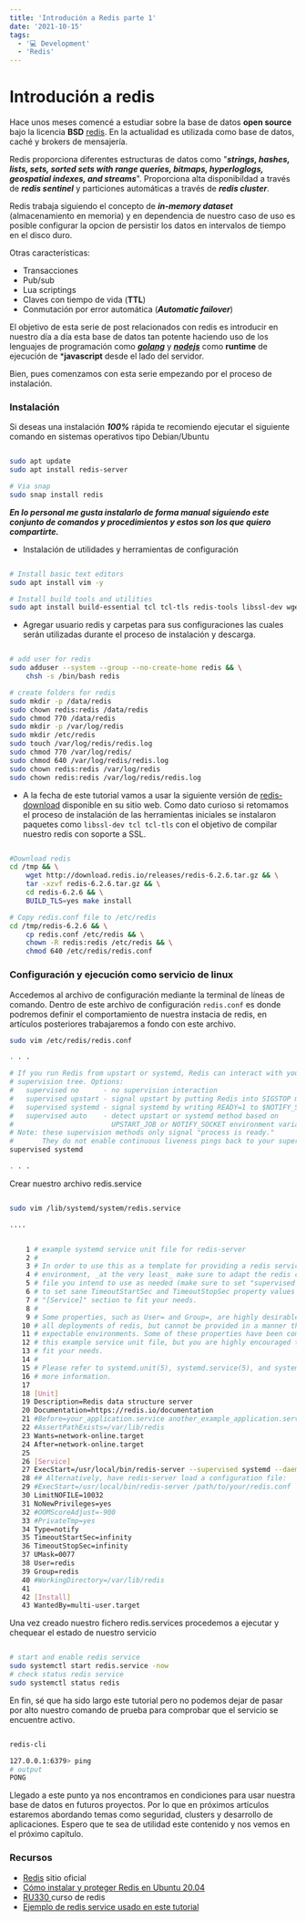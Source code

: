```yaml
---
title: 'Introdución a Redis parte 1'
date: '2021-10-15'
tags:
  - '💻 Development'
  - 'Redis'
---
```



# Introdución a redis

Hace unos meses comencé a estudiar sobre la base de datos **open source** bajo la licencia **BSD** [redis](https://redis.io/). En la actualidad es utilizada como base de datos, caché y brokers de mensajería.

Redis proporciona diferentes estructuras de datos como "***strings, hashes, lists, sets, sorted sets with range queries, bitmaps, hyperloglogs, geospatial indexes, and streams***". Proporciona alta disponibildad a través de ***redis sentinel*** y particiones automáticas a través de ***redis cluster***.

Redis trabaja siguiendo el concepto de ***in-memory dataset*** (almacenamiento en memoria) y en dependencia de nuestro caso de uso es posible configurar la opcion de persistir los datos en intervalos de tiempo en el disco duro.

Otras características:

- Transacciones
- Pub/sub
- Lua scriptings
- Claves con tiempo de vida (**TTL**)
- Conmutación por error automática (***Automatic failover***)

El objetivo de esta serie de post relacionados con redis es introducir en nuestro día a día esta base de datos tan potente haciendo uso de los lenguajes de programación como [***golang***](https://github.com/golang/go) y [***nodejs***](https://github.com/nodejs/node) como **runtime** de ejecución de ***javascript** desde el lado del servidor.


Bien, pues comenzamos con esta serie empezando por el proceso de instalación.


### Instalación


Si deseas una instalación ***100%*** rápida te recomiendo ejecutar el siguiente comando en sistemas operativos tipo Debian/Ubuntu

```bash

sudo apt update
sudo apt install redis-server

# Via snap
sudo snap install redis
```

***En lo personal me gusta instalarlo de forma manual siguiendo este conjunto de  comandos y procedimientos y estos son los que quiero compartirte.***

- Instalación de utilidades y herramientas de configuración

```bash

# Install basic text editors
sudo apt install vim -y

# Install build tools and utilities
sudo apt install build-essential tcl tcl-tls redis-tools libssl-dev wget curl make cmake -y
```



- Agregar usuario redis y carpetas para sus configuraciones las cuales serán utilizadas durante el proceso de instalación y descarga.

```bash

# add user for redis
sudo adduser --system --group --no-create-home redis && \
    chsh -s /bin/bash redis

# create folders for redis
sudo mkdir -p /data/redis
sudo chown redis:redis /data/redis
sudo chmod 770 /data/redis
sudo mkdir -p /var/log/redis
sudo mkdir /etc/redis
sudo touch /var/log/redis/redis.log
sudo chmod 770 /var/log/redis/
sudo chmod 640 /var/log/redis/redis.log
sudo chown redis:redis /var/log/redis
sudo chown redis:redis /var/log/redis/redis.log

```

- A la fecha de este tutorial vamos a usar la siguiente versión de [redis-download](https://redis.io/download) disponible en su sitio web. Como dato curioso si retomamos el proceso de instalación de las herramientas iniciales se instalaron paquetes como `libssl-dev tcl tcl-tls` con el objetivo de compilar nuestro redis con soporte a SSL.


```bash

#Download redis
cd /tmp && \
    wget http://download.redis.io/releases/redis-6.2.6.tar.gz && \
    tar -xzvf redis-6.2.6.tar.gz && \
    cd redis-6.2.6 && \
    BUILD_TLS=yes make install

# Copy redis.conf file to /etc/redis
cd /tmp/redis-6.2.6 && \
    cp redis.conf /etc/redis && \
    chown -R redis:redis /etc/redis && \
    chmod 640 /etc/redis/redis.conf
```

### Configuración y ejecución como servicio de linux


Accedemos al archivo de configuración mediante la terminal de líneas de comando. Dentro de este archivo de configuración `redis.conf` es donde podremos definir el comportamiento de nuestra instacia de redis, en artículos posteriores trabajaremos a fondo con este archivo.

```bash
sudo vim /etc/redis/redis.conf

. . .

# If you run Redis from upstart or systemd, Redis can interact with your
# supervision tree. Options:
#   supervised no      - no supervision interaction
#   supervised upstart - signal upstart by putting Redis into SIGSTOP mode
#   supervised systemd - signal systemd by writing READY=1 to $NOTIFY_SOCKET
#   supervised auto    - detect upstart or systemd method based on
#                        UPSTART_JOB or NOTIFY_SOCKET environment variables
# Note: these supervision methods only signal "process is ready."
#       They do not enable continuous liveness pings back to your supervisor.
supervised systemd

. . .

```

Crear nuestro archivo redis.service


```bash

sudo vim /lib/systemd/system/redis.service

....


    1 # example systemd service unit file for redis-server
    2 #
    3 # In order to use this as a template for providing a redis service in your
    4 # environment, _at the very least_ make sure to adapt the redis configuration
    5 # file you intend to use as needed (make sure to set "supervised systemd"), and
    6 # to set sane TimeoutStartSec and TimeoutStopSec property values in the unit's
    7 # "[Service]" section to fit your needs.
    8 #
    9 # Some properties, such as User= and Group=, are highly desirable for virtually
   10 # all deployments of redis, but cannot be provided in a manner that fits all
   11 # expectable environments. Some of these properties have been commented out in
   12 # this example service unit file, but you are highly encouraged to set them to
   13 # fit your needs.
   14 #
   15 # Please refer to systemd.unit(5), systemd.service(5), and systemd.exec(5) for
   16 # more information.
   17 
   18 [Unit]
   19 Description=Redis data structure server
   20 Documentation=https://redis.io/documentation
   21 #Before=your_application.service another_example_application.service
   22 #AssertPathExists=/var/lib/redis
   23 Wants=network-online.target
   24 After=network-online.target
   25 
   26 [Service]
   27 ExecStart=/usr/local/bin/redis-server --supervised systemd --daemonize no
   28 ## Alternatively, have redis-server load a configuration file:
   29 #ExecStart=/usr/local/bin/redis-server /path/to/your/redis.conf
   30 LimitNOFILE=10032
   31 NoNewPrivileges=yes
   32 #OOMScoreAdjust=-900
   33 #PrivateTmp=yes
   34 Type=notify
   35 TimeoutStartSec=infinity
   36 TimeoutStopSec=infinity
   37 UMask=0077
   38 User=redis
   39 Group=redis
   40 #WorkingDirectory=/var/lib/redis
   41 
   42 [Install]
   43 WantedBy=multi-user.target


```

Una vez creado nuestro fichero redis.services procedemos a ejecutar y chequear el estado de nuestro servicio


```bash

# start and enable redis service
sudo systemctl start redis.service -now
# check status redis service
sudo systemctl status redis
```

En fin, sé que ha sido largo este tutorial pero no podemos dejar de pasar por alto nuestro comando de prueba para comprobar que el servicio se encuentre activo.

```bash

redis-cli

127.0.0.1:6379> ping
# output
PONG
```

Llegado a este punto ya nos encontramos en condiciones para usar nuestra base de datos en futuros proyectos. Por lo que en próximos artículos estaremos abordando temas como seguridad, clusters y desarrollo de aplicaciones. Espero que te sea de utilidad este contenido y nos vemos en el próximo capítulo.


### Recursos

- [Redis](https://redis.io/) sitio oficial
- [Cómo instalar y proteger Redis en Ubuntu 20.04](https://www.digitalocean.com/community/tutorials/how-to-install-and-secure-redis-on-ubuntu-20-04-es)
- [ RU330 ](https://github.com/kenriortega/ru330) curso de redis
- [Ejemplo de redis service usado en este tutorial](https://fossies.org/linux/redis/utils/systemd-redis_server.service)
